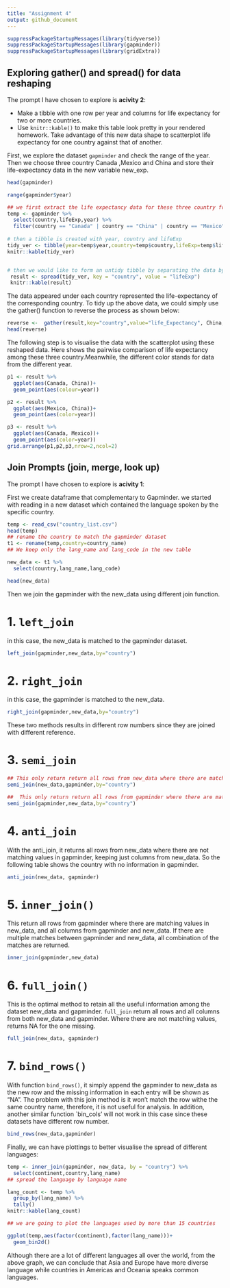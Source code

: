 ```yaml
---
title: "Assignment 4"
output: github_document
---
```

```r
suppressPackageStartupMessages(library(tidyverse))
suppressPackageStartupMessages(library(gapminder))
suppressPackageStartupMessages(library(gridExtra))
```

## Exploring gather() and spread() for data reshaping
The prompt I have chosen to explore is **acivity 2**:

* Make a tibble with one row per year and columns for life expectancy for two or more countries.
* Use `knitr::kable()` to make this table look pretty in your rendered homework.
Take advantage of this new data shape to scatterplot life expectancy for one country against that of another.




First, we explore the dataset `gapminder` and check the range of the year.
Then we choose three country Canada ,Mexico and China and store their life-expectancy data in the new variable new_exp.
```r
head(gapminder)

range(gapminder$year)

## we first extract the life expectancy data for these three country from the gapminder dataset 
temp <- gapminder %>% 
  select(country,lifeExp,year) %>% 
  filter(country == "Canada" | country == "China" | country == "Mexico") 
 
# then a tibble is created with year, country and lifeExp
tidy_ver <- tibble(year=temp$year,country=temp$country,lifeExp=temp$lifeExp)
knitr::kable(tidy_ver)


# then we would like to form an untidy tibble by separating the data by country
 result <- spread(tidy_ver, key = "country", value = "lifeExp")
 knitr::kable(result)

```

The data appeared under each country represented the life-expectancy of the corresponding country.
To tidy up the above data, we could simply use the gather() function to reverse the process as shown below:

```r
reverse <-  gather(result,key="country",value="life_Expectancy", China, Mexico,Canada)
head(reverse)
```



The following step is to visualise the data with the scatterplot using these reshaped data. 
Here shows the pairwise comparison of life expectancy among these three country.Meanwhile, the different color stands for data from the different year.
```r
p1 <- result %>% 
  ggplot(aes(Canada, China))+
  geom_point(aes(colour=year))

p2 <- result %>% 
  ggplot(aes(Mexico, China))+
  geom_point(aes(color=year))

p3 <- result %>% 
  ggplot(aes(Canada, Mexico))+
  geom_point(aes(color=year))
grid.arrange(p1,p2,p3,nrow=2,ncol=2)
```


## Join Prompts (join, merge, look up)

The prompt I have chosen to explore is **acivity 1**:

First we create dataframe that complementary to Gapminder.
we started with reading in a new dataset which contained the language spoken by the specific country.

```r
temp <- read_csv("country_list.csv")
head(temp)
## rename the country to match the gapminder dataset
t1 <- rename(temp,country=country_name)
## We keep only the lang_name and lang_code in the new table

new_data <- t1 %>% 
  select(country,lang_name,lang_code) 

head(new_data)

```


Then we join the gapminder with the new_data using different join function.

# 1. `left_join`
in this case, the new_data is matched to the gapminder dataset.
```r
left_join(gapminder,new_data,by="country")
```

# 2. `right_join`
in this case, the gapminder is matched to the new_data.
```r
right_join(gapminder,new_data,by="country")
```

These two methods results in different row numbers since they are joined with different reference. 

# 3. `semi_join`

```r
## This only return return all rows from new_data where there are matching values in gapminder, keeping just columns from new_data.
semi_join(new_data,gapminder,by="country")

##  This only return return all rows from gapminder where there are matching values in new_data, keeping just columns from gapminder.
semi_join(gapminder,new_data,by="country")
```

# 4. `anti_join`

With the anti_join, it returns all rows from new_data where there are not matching values in gapminder, keeping just columns from new_data. So the following table shows the country with no information in gapminder.
```r
anti_join(new_data, gapminder)
```


# 5. `inner_join()`

This return all rows from gapminder where there are matching values in new_data, and all columns from gapminder and new_data. If there are multiple matches between gapminder and new_data, all combination of the matches are returned.

```r
inner_join(gapminder,new_data)

```

# 6. `full_join()`

This is the optimal method to retain all the useful information among the dataset new_data and gapminder.
`full_join` return all rows and all columns from both new_data and gapminder. Where there are not matching values, returns NA for the one missing.
```r

full_join(new_data, gapminder)
```






# 7. `bind_rows()`

With function `bind_rows()`, it simply append the gapminder to new_data as the new row and the missing information in each entry will be shown as "NA". The problem with this join method is it won't match the row withe the same country name, therefore, it is not useful for analysis. In addition, another similar function `bin_cols' will not work in this case since these datasets have different row number. 

```r
bind_rows(new_data,gapminder)
```

 Finally, we can have plottings to better visualise the spread of different languages:
```r
temp <- inner_join(gapminder, new_data, by = "country") %>% 
  select(continent,country,lang_name)
## spread the language by language name

lang_count <- temp %>% 
  group_by(lang_name) %>% 
  tally()
knitr::kable(lang_count)

## we are going to plot the languages used by more than 15 countries

ggplot(temp,aes(factor(continent),factor(lang_name)))+
  geom_bin2d()
```


Although there are a lot of different languages all over the world, from the above graph, we can conclude that Asia and Europe have more diverse language while countries in Americas and Oceania speaks common languages.

 


